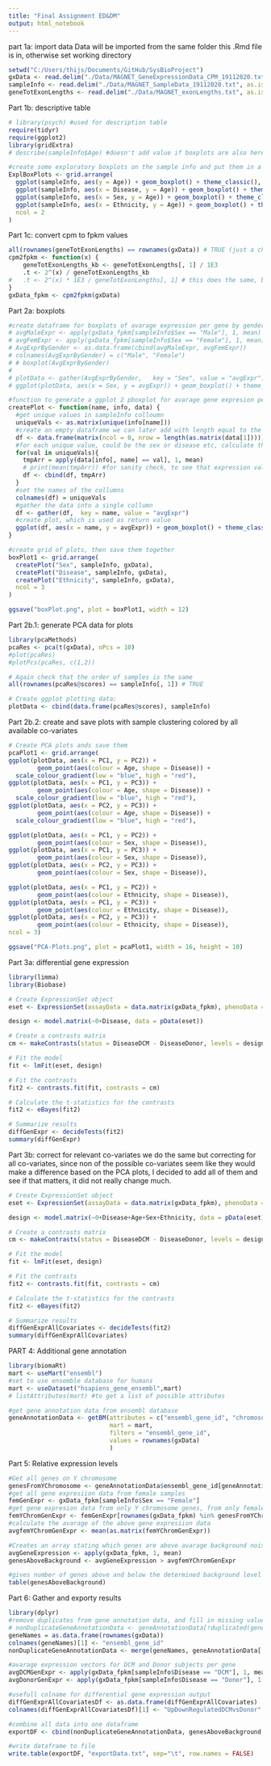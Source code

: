 ```yaml
---
title: "Final Assignment ED&DM"
output: html_notebook
---
```

part 1a: import data
Data will be imported from the same folder this .Rmd file is in, otherwise set working directory
```r
setwd("C:/Users/thijs/Documents/GitHub/SysBioProject")
gxData <- read.delim("./Data/MAGNET_GeneExpressionData_CPM_19112020.txt", as.is = T, row.names = 1)
sampleInfo <- read.delim("./Data/MAGNET_SampleData_19112020.txt", as.is = T, row.names = 1)
geneTotExonLengths <- read.delim("./Data/MAGNET_exonLengths.txt", as.is = T, row.names = 1)
```

Part 1b: descriptive table 
```r
# library(psych) #used for description table
require(tidyr)
require(ggplot2)
library(gridExtra)
# describe(sampleInfo$Age) #doesn't add value if boxplots are also here

#create some exploratory boxplots on the sample info and put them in a grid
ExplBoxPlots <- grid.arrange(
  ggplot(sampleInfo, aes(y = Age)) + geom_boxplot() + theme_classic(),
  ggplot(sampleInfo, aes(x = Disease, y = Age)) + geom_boxplot() + theme_classic(),
  ggplot(sampleInfo, aes(x = Sex, y = Age)) + geom_boxplot() + theme_classic(),
  ggplot(sampleInfo, aes(x = Ethnicity, y = Age)) + geom_boxplot() + theme_classic(),
  ncol = 2
)

```

Part 1c: convert cpm to fpkm values
```r
all(rownames(geneTotExonLengths) == rownames(gxData)) # TRUE (just a check)
cpm2fpkm <- function(x) {
	geneTotExonLengths_kb <- geneTotExonLengths[, 1] / 1E3
	.t <- 2^(x) / geneTotExonLengths_kb
#	.t <- 2^(x) * 1E3 / geneTotExonLengths[, 1] # this does the same, but shorter
}
gxData_fpkm <- cpm2fpkm(gxData)
```
Part 2a: boxplots
```r

#create dataframe for boxplots of avarage expression per gene by gender
# avgMaleExpr <- apply(gxData_fpkm[sampleInfo$Sex == "Male"], 1, mean)
# avgFemExpr <- apply(gxData_fpkm[sampleInfo$Sex == "Female"], 1, mean)
# AvgExprByGender <- as.data.frame(cbind(avgMaleExpr, avgFemExpr))
# colnames(AvgExprByGender) = c("Male", "Female")
# # boxplot(AvgExprByGender)
# 
# plotData <- gather(AvgExprByGender,	key = "Sex", value = "avgExpr")
# ggplot(plotData, aes(x = Sex, y = avgExpr)) + geom_boxplot() + theme_classic() + xlab("Sex") + ylab("Avarage Expression per Gene")

#function to generate a ggplot 2 pboxplot for avarage gene expresion per gene grouped by a column from sampleInfo
createPlot <- function(name, info, data) {
  #get unique values in sampleInfo colloumn
  uniqueVals <- as.matrix(unique(info[name]))
  #create an empty dataframe we can later add with length equal to the number of genes in our dataset
  df <- data.frame(matrix(ncol = 0, nrow = length(as.matrix(data[1]))))
  #for each unique value, could be the sex or disease etc, calculate their average expression values for each gene and add it to the array
  for(val in uniqueVals){
    tmpArr = apply(data[info[, name] == val], 1, mean)
    # print(mean(tmpArr)) #for sanity check, to see that expression values are actually different
    df <- cbind(df, tmpArr)
  } 
  #set the names of the collumns
  colnames(df) = uniqueVals
  #gather the data into a single collumn
  df <- gather(df,	key = name, value = "avgExpr")
  #create plot, which is used as return value
  ggplot(df, aes(x = name, y = avgExpr)) + geom_boxplot() + theme_classic() + xlab(name) + ylab("Avarage Expression per Gene")
}

#create grid of plots, then save them together
boxPlot1 <- grid.arrange(
  createPlot("Sex", sampleInfo, gxData),
  createPlot("Disease", sampleInfo, gxData),
  createPlot("Ethnicity", sampleInfo, gxData),
  ncol = 3
)

ggsave("boxPlot.png", plot = boxPlot1, width = 12)

```

Part 2b.1: generate PCA data for plots
```r
library(pcaMethods)
pcaRes <- pca(t(gxData), nPcs = 10)
#plot(pcaRes)
#plotPcs(pcaRes, c(1,2))

# Again check that the order of samples is the same
all(rownames(pcaRes@scores) == sampleInfo[, 1]) # TRUE

# Create ggplot plotting data:
plotData <- cbind(data.frame(pcaRes@scores), sampleInfo)
```

Part 2b.2: create and save plots with sample clustering colored by all available co-variates
```r

# Create PCA plots ands save them
pcaPlot1 <- grid.arrange(
ggplot(plotData, aes(x = PC1, y = PC2)) + 
		geom_point(aes(colour = Age, shape = Disease)) +
  scale_colour_gradient(low = "blue", high = "red"),
ggplot(plotData, aes(x = PC1, y = PC3)) + 
		geom_point(aes(colour = Age, shape = Disease)) +
  scale_colour_gradient(low = "blue", high = "red"),
ggplot(plotData, aes(x = PC2, y = PC3)) + 
		geom_point(aes(colour = Age, shape = Disease)) +
  scale_colour_gradient(low = "blue", high = "red"),

ggplot(plotData, aes(x = PC1, y = PC2)) + 
		geom_point(aes(colour = Sex, shape = Disease)),
ggplot(plotData, aes(x = PC1, y = PC3)) + 
		geom_point(aes(colour = Sex, shape = Disease)),
ggplot(plotData, aes(x = PC2, y = PC3)) + 
		geom_point(aes(colour = Sex, shape = Disease)),

ggplot(plotData, aes(x = PC1, y = PC2)) + 
		geom_point(aes(colour = Ethnicity, shape = Disease)),
ggplot(plotData, aes(x = PC1, y = PC3)) + 
		geom_point(aes(colour = Ethnicity, shape = Disease)),
ggplot(plotData, aes(x = PC2, y = PC3)) + 
		geom_point(aes(colour = Ethnicity, shape = Disease)),
ncol = 3)

ggsave("PCA-Plots.png", plot = pcaPlot1, width = 16, height = 10)

```

Part 3a:
differential gene expression 
```r
library(limma)
library(Biobase)

# Create ExpressionSet object
eset <- ExpressionSet(assayData = data.matrix(gxData_fpkm), phenoData = AnnotatedDataFrame(sampleInfo))

design <- model.matrix(~0+Disease, data = pData(eset))

# Create a contrasts matrix
cm <- makeContrasts(status = DiseaseDCM - DiseaseDonor, levels = design)

# Fit the model
fit <- lmFit(eset, design)

# Fit the contrasts
fit2 <- contrasts.fit(fit, contrasts = cm)

# Calculate the t-statistics for the contrasts
fit2 <- eBayes(fit2)

# Summarize results
diffGenExpr <- decideTests(fit2)
summary(diffGenExpr)
```
Part 3b: correct for relevant co-variates
we do the same but correcting for all co-variates, since non of the possible co-variates seem like they would make a difference based on the PCA plots, I decided to add all of them and see if that matters, it did not really change much.
```r
# Create ExpressionSet object
eset <- ExpressionSet(assayData = data.matrix(gxData_fpkm), phenoData = AnnotatedDataFrame(sampleInfo))

design <- model.matrix(~0+Disease+Age+Sex+Ethnicity, data = pData(eset))

# Create a contrasts matrix
cm <- makeContrasts(status = DiseaseDCM - DiseaseDonor, levels = design)

# Fit the model
fit <- lmFit(eset, design)

# Fit the contrasts
fit2 <- contrasts.fit(fit, contrasts = cm)

# Calculate the t-statistics for the contrasts
fit2 <- eBayes(fit2)

# Summarize results
diffGenExprAllCovariates <- decideTests(fit2)
summary(diffGenExprAllCovariates)
```

PART 4:
Additional gene annotation
```r
library(biomaRt)
mart <- useMart("ensembl")
#set to use ensemble database for humans
mart <- useDataset("hsapiens_gene_ensembl",mart)
# listAttributes(mart) #to get a list of possible attributes

#get gene annotation data from ensembl database
geneAnnotationData <- getBM(attributes = c("ensembl_gene_id", "chromosome_name", "external_gene_name", "hgnc_symbol", "description"), 
                            mart = mart,
                            filters = "ensembl_gene_id",
                            values = rownames(gxData)
                            )

```
Part 5:
Relative expression levels
```r
#Get all genes on Y chromosome
genesFromYChromosome <- geneAnnotationData$ensembl_gene_id[geneAnnotationData$chromosome_name == "Y"]
#get all gene expresiion data from female samples
femGenExpr <- gxData_fpkm[sampleInfo$Sex == "Female"]
#get gene expresion data from only Y chromosome genes, from only females
femYChromGenExpr <- femGenExpr[rownames(gxData_fpkm) %in% genesFromYChromosome, ]
#calculate the avarage of the above gene expresiion data
avgfemYChromGenExpr <- mean(as.matrix(femYChromGenExpr))

#Creates an array stating which genes are above avarage background noise
avgGeneExpression <- apply(gxData_fpkm, 1, mean)
genesAboveBackground <- avgGeneExpression > avgfemYChromGenExpr

#gives number of genes above and below the determined background level
table(genesAboveBackground)
```
Part 6: Gather and exporty results
```r
library(dplyr)
#remove duplicates from gene annotation data, and fill in missing values with NA through merging
# nonDuplicateGeneAnnotationData <- geneAnnotationData[!duplicated(geneAnnotationData$ensembl_gene_id), ]
geneNames = as.data.frame(rownames(gxData))
colnames(geneNames)[1] <- "ensembl_gene_id"
nonDuplicateGeneAnnotationData <- merge(geneNames, geneAnnotationData[!duplicated(geneAnnotationData$ensembl_gene_id), ], by = "ensembl_gene_id", all.x = TRUE)

#avarage expression vectors for DCM and Donor subjects per gene
avgDCMGenExpr <- apply(gxData_fpkm[sampleInfo$Disease == "DCM"], 1, mean)
avgDonorGenExpr <- apply(gxData_fpkm[sampleInfo$Disease == "Donor"], 1, mean)

#usefull colname for differential gene expression output
diffGenExprAllCovariatesDf <- as.data.frame(diffGenExprAllCovariates)
colnames(diffGenExprAllCovariatesDf)[1] <- "UpDownRegulatedDCMvsDonor"

#combine all data into one dataframe
exportDF <- cbind(nonDuplicateGeneAnnotationData, genesAboveBackground, diffGenExprAllCovariatesDf ,avgGeneExpression, avgDCMGenExpr, avgDonorGenExpr)

#write dataframe to file
write.table(exportDF, "exportData.txt", sep="\t", row.names = FALSE)
```

